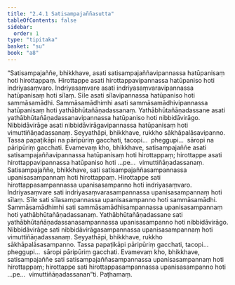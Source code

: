 ```yaml
---
title: "2.4.1 Satisampajaññasutta"
tableOfContents: false
sidebar:
  order: 1
type: "tipitaka"
basket: "su"
book: "a8"
---
```



<DynamicBreadcrumb />

<Division number="81" book="a8">

<Paragraph number="808" book="a8">
“Satisampajaññe, bhikkhave, asati satisampajaññavipannassa hatūpanisaṃ hoti hirottappaṃ. Hirottappe asati hirottappavipannassa hatūpaniso hoti indriyasaṃvaro. Indriyasaṃvare asati indriyasaṃvaravipannassa hatūpanisaṃ hoti sīlaṃ. Sīle asati sīlavipannassa hatūpaniso hoti sammāsamādhi. Sammāsamādhimhi asati sammāsamādhivipannassa hatūpanisaṃ hoti yathābhūtañāṇadassanaṃ. Yathābhūtañāṇadassane asati yathābhūtañāṇadassanavipannassa hatūpaniso hoti nibbidāvirāgo. Nibbidāvirāge asati nibbidāvirāgavipannassa hatūpanisaṃ hoti vimuttiñāṇadassanaṃ. Seyyathāpi, bhikkhave, rukkho sākhāpalāsavipanno. Tassa papaṭikāpi na pāripūriṃ gacchati, tacopi…  pheggupi…  sāropi na pāripūriṃ gacchati. Evamevaṃ kho, bhikkhave, satisampajaññe asati satisampajaññavipannassa hatūpanisaṃ hoti hirottappaṃ; hirottappe asati hirottappavipannassa hatūpaniso hoti …pe…  vimuttiñāṇadassanaṃ.
</Paragraph>

<Paragraph number="809" book="a8">
Satisampajaññe, bhikkhave, sati satisampajaññasampannassa upanisasampannaṃ hoti hirottappaṃ. Hirottappe sati hirottappasampannassa upanisasampanno hoti indriyasaṃvaro. Indriyasaṃvare sati indriyasaṃvarasampannassa upanisasampannaṃ hoti sīlaṃ. Sīle sati sīlasampannassa upanisasampanno hoti sammāsamādhi. Sammāsamādhimhi sati sammāsamādhisampannassa upanisasampannaṃ hoti yathābhūtañāṇadassanaṃ. Yathābhūtañāṇadassane sati yathābhūtañāṇadassanasampannassa upanisasampanno hoti nibbidāvirāgo. Nibbidāvirāge sati nibbidāvirāgasampannassa upanisasampannaṃ hoti vimuttiñāṇadassanaṃ. Seyyathāpi, bhikkhave, rukkho sākhāpalāsasampanno. Tassa papaṭikāpi pāripūriṃ gacchati, tacopi…  pheggupi…  sāropi pāripūriṃ gacchati. Evamevaṃ kho, bhikkhave, satisampajaññe sati satisampajaññasampannassa upanisasampannaṃ hoti hirottappaṃ; hirottappe sati hirottappasampannassa upanisasampanno hoti …pe…  vimuttiñāṇadassanan”ti.

</Paragraph>
</Division>

<Paragraph number="810" type="center" book="a8">
Paṭhamaṃ.
</Paragraph>